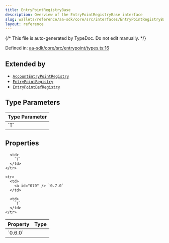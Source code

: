 ```yaml
---
title: EntryPointRegistryBase
description: Overview of the EntryPointRegistryBase interface
slug: wallets/reference/aa-sdk/core/src/interfaces/EntryPointRegistryBase
layout: reference
---
```


{/* This file is auto-generated by TypeDoc. Do not edit manually. */}

Defined in: [aa-sdk/core/src/entrypoint/types.ts:16](https://github.com/alchemyplatform/aa-sdk/blob/9df5be8c23af4e472bcb503c17766b16da0ad87d/aa-sdk/core/src/entrypoint/types.ts#L16)

## Extended by

- [`AccountEntryPointRegistry`](AccountEntryPointRegistry.mdx)
- [`EntryPointRegistry`](EntryPointRegistry.mdx)
- [`EntryPointDefRegistry`](EntryPointDefRegistry.mdx)

## Type Parameters

<table>
  <thead>
    <tr>
      <th align="left">Type Parameter</th>
    </tr>
  </thead>

  <tbody>
    <tr>
      <td>
        `T`
      </td>
    </tr>
  </tbody>
</table>

## Properties

<table>
  <thead>
    <tr>
      <th align="left">Property</th>
      <th align="left">Type</th>
    </tr>
  </thead>

  <tbody>
    <tr>
      <td>
        <a id="060" /> `0.6.0`
      </td>

      <td>
        `T`
      </td>
    </tr>

    <tr>
      <td>
        <a id="070" /> `0.7.0`
      </td>

      <td>
        `T`
      </td>
    </tr>

  </tbody>
</table>
